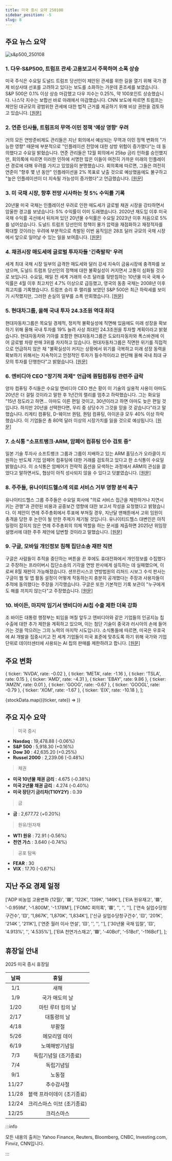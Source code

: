 ```yaml
---
title: 미국 증시 요약 250108
sidebar_position: -5
slug: 8
---
```


## 주요 뉴스 요약

![s&p500_250108](/map/250108.png)

### 1. **다우·S&P500, 트럼프 관세·고용보고서 주목하며 소폭 상승**

미국 주식은 수요일 도널드 트럼프 당선인이 제안된 관세를 위한 길을 열기 위해 국가 경제 비상사태 선포를 고려하고 있다는 보도를 소화하는 가운데 혼조세를 보였습니다. S&P 500은 0.1% 이상 상승 마감했고 다우 지수는 0.25%, 약 100포인트 상승했습니다. 나스닥 지수는 보합선 바로 아래에서 마감했습니다. CNN 보도에 따르면 트럼프는 제안된 대규모의 광범위한 관세에 대한 법적 근거를 제공하기 위해 비상 권한을 검토하고 있습니다. [[원문]](https://finance.yahoo.com/news/live/stock-market-today-dow-sp-500-edge-higher-with-trump-tariffs-jobs-report-in-focus-172323966.html)

### 2. **연준 인사들, 트럼프의 무역·이민 정책 '예상 영향' 우려**

거의 모든 연방준비제도 관리들은 지난 회의에서 예상되는 무역과 이민 정책 변화의 "가능한 영향" 때문에 부분적으로 "인플레이션 전망에 대한 상방 위험이 증가했다"는 데 동의했다고 수요일 밝혔습니다. 연준 관리들은 12월 회의에서 25bp 금리 인하를 승인했지만, 회의록에 따르면 이러한 인하에 서명한 많은 이들이 여전히 가까운 미래의 인플레이션 경로에 대해 우려를 가지고 있었음이 분명했습니다. 회의록에 따르면, 그들은 여전히 연준이 "향후 몇 년 동안" 인플레이션을 2% 목표로 낮출 것으로 예상했음에도 불구하고 "높은 인플레이션이 더 지속될 가능성이 증가했다"고 언급했습니다. [[원문]](https://finance.yahoo.com/news/fed-officials-fretted-about-likely-effects-of-trump-trade-and-immigration-policies-200525705.html)

### 3. **미 국채 시장, 향후 전망 시사하는 첫 5% 수익률 기록**

20년물 미국 국채는 인플레이션 우려로 인한 매도세가 글로벌 채권 시장을 강타하면서 암울한 경고를 보냈습니다: 5% 수익률이 이미 도래했습니다. 2020년 재도입 이후 미국 국채 수익률 곡선에서 뒤처져 있던 20년물 수익률은 수요일 2023년 이후 처음으로 5%를 넘어섰습니다. 도널드 트럼프 당선인의 정책이 물가 압력을 재점화하고 재정적자를 확대할 것이라는 우려에 부분적으로 촉발된 이번 움직임은 28조 달러 규모의 국채 시장에서 앞으로 일어날 수 있는 일을 보여줍니다. [[원문]](https://finance.yahoo.com/news/key-us-treasury-yields-approach-134001674.html)

### 4. **채권시장 매도세에 글로벌 투자자들 '긴축발작' 우려**

세계 최대 국채 시장 일부의 급격한 매도세와 달러 강세 지속이 금융시장에 충격파를 보냈으며, 도널드 트럼프 당선인의 정책에 대한 불확실성이 커지면서 고통이 심화될 것으로 보입니다. 수요일, 매일 전 세계 거래의 수조 달러를 뒷받침하는 10년물 미국 국채 수익률은 4월 이후 최고치인 4.7% 이상으로 급등했고, 영국의 동종 국채는 2008년 이후 최고치를 기록했습니다. 트럼프 승리 후 랠리를 보였던 S&P 500은 최근 하락세를 보이기 시작했지만, 그러한 손실의 일부를 소폭 만회했습니다. [[원문]](https://www.reuters.com/markets/rates-bonds/global-markets-yields-2025-01-08/)

### 5. **현대차그룹, 올해 국내 투자 24.3조원 역대 최대**

현대자동차그룹은 목요일 경제적, 정치적 불확실성에 직면해 있음에도 미래 성장을 확보하기 위해 올해 국내 투자를 19% 늘려 사상 최대인 24.3조원을 투자할 계획이라고 밝혔습니다. 현대자동차와 기아를 포함한 현대자동차그룹은 도요타자동차와 폭스바겐에 이어 글로벌 차량 판매 3위를 차지하고 있습니다. 현대자동차그룹은 직면한 위기를 직접적으로 언급하지 않은 채 "불확실성이 커지는 상황에서 위기를 극복하고 미래 성장 동력을 확보하기 위해서는 지속적이고 안정적인 투자가 필수적이라고 판단해 올해 국내 최대 규모의 투자를 단행한다"고 밝혔습니다. [[원문]](https://www.reuters.com/business/autos-transportation/hyundai-motor-group-invest-167-bln-south-korea-this-year-yonhap-says-2025-01-09/)

### 6. **엔비디아 CEO "장기적 과제" 언급에 퀀텀컴퓨팅 관련주 급락**

양자 컴퓨팅 주식들은 수요일 엔비디아 CEO 젠슨 황이 이 기술의 실용적 사용이 아마도 20년은 더 걸릴 것이라고 말한 후 1년간의 랠리를 멈추고 하락했습니다. 그는 화요일 "15년 정도라고 하면... 아마도 이른 편일 것이고, 30년이라고 하면 아마도 늦은 편일 것입니다. 하지만 20년을 선택한다면, 우리 중 상당수가 그것을 믿을 것 같습니다"라고 말했습니다. 리게티 컴퓨팅, D-웨이브 퀀텀, 퀀텀 컴퓨팅, 아이온큐 모두 40% 이상 하락했습니다. 이 기업들은 총 80억 달러 이상의 시장가치를 잃을 것으로 예상됩니다. [[원문]](https://www.reuters.com/technology/quantum-computing-stocks-take-hit-nvidia-ceo-predicts-long-road-ahead-2025-01-08/)

### 7. **소식통 "소프트뱅크·ARM, 암페어 컴퓨팅 인수 검토 중"**

일본 기술 투자사 소프트뱅크 그룹과 그룹이 지배하고 있는 ARM 홀딩스가 오라클이 지원하는 반도체 기업 암페어 컴퓨팅에 대한 거래를 검토하고 있다고 한 소식통이 수요일 밝혔습니다. 이 소식통은 암페어가 전략적 옵션을 모색하는 과정에서 ARM의 관심을 끌었다고 말하면서도, 협상이 아직 성사되지 않을 수 있다고 덧붙였습니다. [[원문]](https://www.reuters.com/technology/softbank-arm-weigh-acquiring-ampere-computing-bloomberg-reports-2025-01-09/)

### 8. **주주들, 유나이티드헬스에 의료 서비스 거부 영향 분석 촉구**

유나이티드헬스 그룹 주주들은 수요일 회사에 "의료 서비스 접근을 제한하거나 지연시키는 관행"과 관련된 비용과 공중보건 영향에 대한 보고서 작성을 요청했다고 밝혔습니다. 이 제안이 연례 주주총회에서 투표에 부쳐질 경우, 지난달 맨해튼에서 고위 임원이 총격을 당한 후 논란이 될 만한 주제가 제기될 것입니다. 유나이티드헬스 대변인은 아직 일정이 잡히지 않은 연례 주주총회의 의제 역할을 하는 문서를 제출하면 2025년 위임장 설명서에 대한 주주 제안에 답변할 것이라고 말했습니다. [[원문]](https://www.reuters.com/business/healthcare-pharmaceuticals/shareholders-urge-unitedhealth-analyze-impact-healthcare-denials-2025-01-08/)

### 9. **구글, 모바일 개인정보 침해 집단소송 재판 직면**

구글은 사람들이 추적을 중단하는 버튼을 끈 후에도 휴대전화에서 개인정보를 수집했다고 주장하는 프라이버시 집단소송의 기각을 연방 판사에게 설득하는 데 실패했으며, 이로써 8월 재판이 가능해졌습니다. 샌프란시스코 연방법원의 리처드 시보그 수석 판사는 구글이 웹 및 앱 활동 설정이 어떻게 작동하는지 충분히 공개했다는 주장과 사용자들이 추적에 동의했다는 주장을 기각했습니다. 구글은 또한 기본적인 기록 보관이 "누구에게도 해를 끼치지 않는다"고 주장했습니다. [[원문]](https://www.reuters.com/legal/google-must-face-mobile-phone-privacy-class-action-possible-trial-2025-01-08/)

### 10. **바이든, 마지막 임기서 엔비디아 AI칩 수출 제한 더욱 강화**

조 바이든 대통령 행정부는 퇴임을 며칠 앞두고 엔비디아와 같은 기업들의 인공지능 칩 수출에 대한 추가 제한을 계획하고 있으며, 이는 첨단 기술이 중국과 러시아의 손에 들어가는 것을 막으려는 그의 노력의 마지막 시도입니다. 소식통들에 따르면, 미국은 우호국에 AI 개발을 집중시키고 전 세계 기업들이 미국 표준에 맞추도록 하기 위해 국가와 기업 단위로 데이터센터에 사용되는 AI 칩의 판매를 제한하려고 합니다. [[원문]](https://finance.yahoo.com/news/biden-further-limit-nvidia-ai-214945108.html)

## 주요 변화

  { ticker: 'NVDA', rate: -0.02 },
  { ticker: 'META', rate: -1.16 },
  { ticker: 'TSLA', rate: 0.15 },
  { ticker: 'AMD', rate: -4.31 },
  { ticker: 'EBAY', rate: 9.86 },
  { ticker: 'AMZN', rate: 0.01 },
  { ticker: 'GOOG', rate: -0.67 },
  { ticker: 'GOOGL', rate: -0.79 },
  { ticker: 'XOM', rate: -1.67 },
  { ticker: 'EIX', rate: -10.18 },
];

{stockData.map(({ticker, rate}) => <StockCardMini key={ticker} ticker={ticker} rate={rate}></StockCardMini>)}

## 주요 지수 요약

> 미국 증시

- **Nasdaq** : 19,478.88 (-0.06%)
- **S&P 500** : 5,918.30 (+0.16%)
- **Dow 30** : 42,635.20 (+0.25%)
- **Russel 2000** : 2,239.06 (-0.48%)

> 채권

- **미국 10년물 채권 금리** : 4.675 (-0.38%)
- **미국 2년물 채권 금리** : 4.274 (-0.40%)
- **미국 장단기 금리차(T10Y2Y)** : 0.39

> 금

- **금** : 2,677.72 (+0.20%)

> 원유/원자재

- **WTI 원유** : 72.91 (-0.56%)
- **천연 가스** : 3.640 (-0.74%)

> 공포 탐욕

- **FEAR** : 30
- **VIX** : 17.70 (-0.67%)

## 지난 주요 경제 일정

  ['ADP 비농업 고용변화 (12월)', '🟥', '122K', '139K', '146K'],
  ['EIA 원유재고', '🟥', '-0.959M', '-1.800M', '-1.178M'],
  ['FOMC 회의록', '🟥', '', '', ''],
  ['연속 실업수당청구건수', '🟨', '1,867K', '1,870K', '1,834K'],
  ['신규 실업수당청구건수', '🟨', '201K', '214K	', '211K'],
  ['연준 월러 이사 연설', '🟨', '', '', ''],
  ['30년물 국채 입찰', '🟨', '4.913%', '', '4.535%'],
  ['EIA 천연가스재고', '🟩', '-40Bcf', '-51Bcf', '-116Bcf'],
];

<EconomicCalendar data={eventsData} />

## 휴장일 안내

2025 미국 증시 휴장일

| 날짜  |            휴일            |
| :---: | :------------------------: |
|  1/1  |            새해            |
|  1/9  |       국가 애도의 날       |
| 1/20  |     마틴 루터 킹의 날      |
| 2/17  |        대통령의 날         |
| 4/18  |           부활절           |
| 5/26  |       메모리얼 데이        |
| 6/19  |       노예해방기념일       |
|  7/3  |   독립기념일 (조기종료)    |
|  7/4  |         독립기념일         |
|  9/1  |           노동절           |
| 11/27 |         추수감사절         |
| 11/28 | 블랙 프라이데이 (조기종료) |
| 12/24 | 크리스마스 이브 (조기종료) |
| 12/25 |         크리스마스         |

:::info

모든 내용의 출처는 Yahoo Finance, Reuters, Bloomberg, CNBC, Investing.com, Finviz, CNN입니다.

:::
